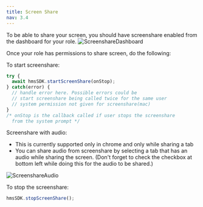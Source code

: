 ```yaml
---
title: Screen Share
nav: 3.4
---
```


To be able to share your screen, you should have screenshare enabled from the dashboard for your role.
![ScreenshareDashboard](/docs/v2/screenshare-dashboard.png)

Once your role has permissions to share screen, do the following: 

To start screenshare:
```jsx
try {
  await hmsSDK.startScreenShare(onStop);
} catch(error) {
  // handle error here. Possible errors could be
  // start screenshare being called twice for the same user
  // system permission not given for screenshare(mac)
}
/* onStop is the callback called if user stops the screenshare
  from the system prompt */
```

Screenshare with audio:
 - This is currently supported only in chrome and only while sharing a tab
 - You can share audio from screenshare by selecting a tab that has an audio while sharing the screen. 
   (Don't forget to check the checkbox at bottom left while doing this for the audio to be shared.)

![ScreenshareAudio](/docs/v2/screenshare-audio.png)

To stop the screenshare:

```jsx
hmsSDK.stopScreenShare();
```